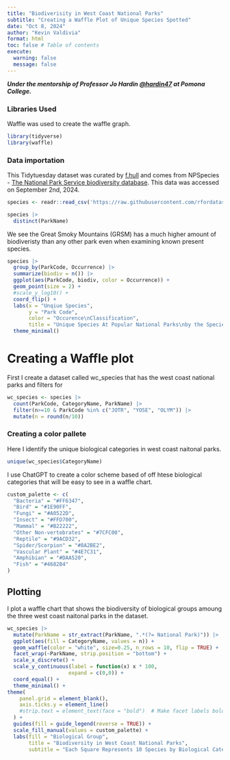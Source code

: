 ```yaml
---
title: "Biodiverisity in West Coast National Parks"
subtitle: "Creating a Waffle Plot of Unique Species Spotted"
date: "Oct 8, 2024"
author: "Kevin Valdivia"
format: html
toc: false # Table of contents
execute: 
  warning: false
  message: false
---
```


***Under the mentorship of Professor Jo Hardin [\@hardin47](https://github.com/hardin47) at Pomona College.***

### Libraries Used

Waffle was used to create the waffle graph.

```r
library(tidyverse)
library(waffle)
```

### Data importation

This Tidytuesday dataset was curated by [f.hull](https://github.com/frankiethull) and comes from NPSpecies - [The National Park Service biodiversity database](https://irma.nps.gov/NPSpecies/). This data was accessed on September 2nd, 2024.

```r
species <- readr::read_csv('https://raw.githubusercontent.com/rfordatascience/tidytuesday/master/data/2024/2024-10-08/most_visited_nps_species_data.csv')
```

```r
species |> 
  distinct(ParkName)
```

We see the Great Smoky Mountains (GRSM) has a much higher amount of biodiveristy than any other park even when examining known present species.

```r
species |> 
  group_by(ParkCode, Occurrence) |> 
  summarize(biodiv = n()) |> 
  ggplot(aes(ParkCode, biodiv, color = Occurrence)) +
  geom_point(size = 2) +
  #scale_y_log10() +
  coord_flip() +
  labs(x = "Unqiue Species",
       y = "Park Code",
       color = "Occurence\nClassification",
       title = "Unique Species At Popular National Parks\nby the Species Occurence Classification")+
  theme_minimal()
```

# Creating a Waffle plot

First I create a dataset called wc_species that has the west coast national parks and filters for

```r
wc_species <- species |> 
  count(ParkCode, CategoryName, ParkName) |> 
  filter(n>=10 & ParkCode %in% c("JOTR", "YOSE", "OLYM")) |> 
  mutate(n = round(n/10))
```

### Creating a color pallete

Here I identify the unique biological categories in west coast naitonal parks.

```r
unique(wc_species$CategoryName)
```

I use ChatGPT to create a color scheme based of off htese biological categories that will be easy to see in a waffle chart.

```r
custom_palette <- c(
  "Bacteria" = "#FF6347",            
  "Bird" = "#1E90FF",                
  "Fungi" = "#A0522D",               
  "Insect" = "#FFD700",              
  "Mammal" = "#B22222",              
  "Other Non-vertebrates" = "#7CFC00",
  "Reptile" = "#9ACD32",             
  "Spider/Scorpion" = "#8A2BE2",     
  "Vascular Plant" = "#4E7C31",      
  "Amphibian" = "#DAA520",           
  "Fish" = "#4682B4"                 
)
```

## Plotting

I plot a waffle chart that shows the biodiversity of biological groups amoung the three west coast naitonal parks in the dataset.

```r
wc_species |> 
  mutate(ParkName = str_extract(ParkName, ".*(?= National Park)")) |> 
  ggplot(aes(fill = CategoryName, values = n)) +
  geom_waffle(color = "white", size=0.25, n_rows = 10, flip = TRUE) +
  facet_wrap(~ParkName, strip.position = "bottom") +
  scale_x_discrete() +
  scale_y_continuous(label = function(x) x * 100, 
                    expand = c(0,0)) +
  coord_equal() +
  theme_minimal() +
theme(
    panel.grid = element_blank(), 
    axis.ticks.y = element_line()
    #strip.text = element_text(face = "bold")  # Make facet labels bold
  ) +
  guides(fill = guide_legend(reverse = TRUE)) +
  scale_fill_manual(values = custom_palette) +
  labs(fill = "Biological Group",
       title = "Biodiversity in West Coast National Parks",
       subtitle = "Each Square Represents 10 Species by Biological Category")
```
